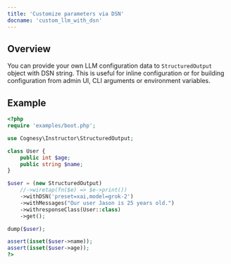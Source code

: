```yaml
---
title: 'Customize parameters via DSN'
docname: 'custom_llm_with_dsn'
---
```


## Overview

You can provide your own LLM configuration data to `StructuredOutput` object with DSN string.
This is useful for inline configuration or for building configuration from admin UI,
CLI arguments or environment variables.

## Example

```php
<?php
require 'examples/boot.php';

use Cognesy\Instructor\StructuredOutput;

class User {
    public int $age;
    public string $name;
}

$user = (new StructuredOutput)
    //->wiretap(fn($e) => $e->print())
    ->withDSN('preset=xai,model=grok-2')
    ->withMessages("Our user Jason is 25 years old.")
    ->withresponseClass(User::class)
    ->get();

dump($user);

assert(isset($user->name));
assert(isset($user->age));
?>
```
